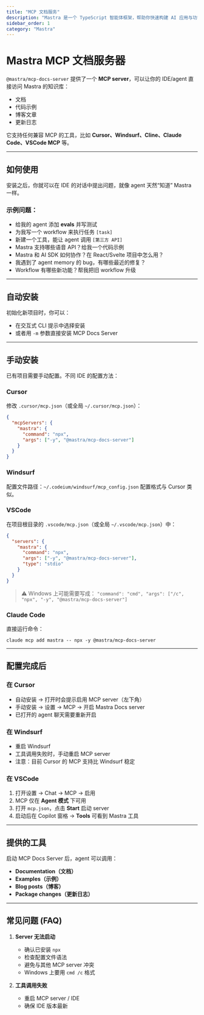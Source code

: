 ```yaml
---
title: "MCP 文档服务"
description: "Mastra 是一个 TypeScript 智能体框架，帮助你快速构建 AI 应用与功能。它提供你所需的原子能力：工作流、智能体、RAG、集成、同步与评估。"
sidebar_order: 1
category: "Mastra"
---
```


# Mastra MCP 文档服务器

`@mastra/mcp-docs-server` 提供了一个 **MCP server**，可以让你的 IDE/agent 直接访问 Mastra 的知识库：

* 文档
* 代码示例
* 博客文章
* 更新日志

它支持任何兼容 MCP 的工具，比如 **Cursor、Windsurf、Cline、Claude Code、VSCode MCP** 等。

---

## 如何使用

安装之后，你就可以在 IDE 的对话中提出问题，就像 agent 天然“知道” Mastra 一样。

### 示例问题：

* 给我的 agent 添加 **evals** 并写测试
* 为我写一个 workflow 来执行任务 `[task]`
* 新建一个工具，能让 agent 调用 `[第三方 API]`
* Mastra 支持哪些语音 API？给我一个代码示例
* Mastra 和 AI SDK 如何协作？在 React/Svelte 项目中怎么用？
* 我遇到了 agent memory 的 bug，有哪些最近的修复？
* Workflow 有哪些新功能？帮我把旧 workflow 升级

---

## 自动安装

初始化新项目时，你可以：

* 在交互式 CLI 提示中选择安装
* 或者用 `-m` 参数直接安装 MCP Docs Server

---

## 手动安装

已有项目需要手动配置。不同 IDE 的配置方法：

### Cursor

修改 `.cursor/mcp.json`（或全局 `~/.cursor/mcp.json`）：

```json
{
  "mcpServers": {
    "mastra": {
      "command": "npx",
      "args": ["-y", "@mastra/mcp-docs-server"]
    }
  }
}
```

### Windsurf

配置文件路径：`~/.codeium/windsurf/mcp_config.json`
配置格式与 Cursor 类似。

### VSCode

在项目根目录的 `.vscode/mcp.json`（或全局 `~/.vscode/mcp.json`）中：

```json
{
  "servers": {
    "mastra": {
      "command": "npx",
      "args": ["-y", "@mastra/mcp-docs-server"],
      "type": "stdio"
    }
  }
}
```

> ⚠️ Windows 上可能需要写成：
> `"command": "cmd", "args": ["/c", "npx", "-y", "@mastra/mcp-docs-server"]`

### Claude Code

直接运行命令：

```
claude mcp add mastra -- npx -y @mastra/mcp-docs-server
```

---

## 配置完成后

### 在 Cursor

* 自动安装 → 打开时会提示启用 MCP server（左下角）
* 手动安装 → 设置 → MCP → 开启 Mastra Docs server
* 已打开的 agent 聊天需要重新开启

### 在 Windsurf

* 重启 Windsurf
* 工具调用失败时，手动重启 MCP server
* 注意：目前 Cursor 的 MCP 支持比 Windsurf 稳定

### 在 VSCode

1. 打开设置 → Chat → MCP → 启用
2. MCP 仅在 **Agent 模式** 下可用
3. 打开 `mcp.json`，点击 **Start** 启动 server
4. 启动后在 Copilot 窗格 → **Tools** 可看到 Mastra 工具

---

## 提供的工具

启动 MCP Docs Server 后，agent 可以调用：

* **Documentation（文档）**
* **Examples（示例）**
* **Blog posts（博客）**
* **Package changes（更新日志）**

---

## 常见问题 (FAQ)

1. **Server 无法启动**

   * 确认已安装 `npx`
   * 检查配置文件语法
   * 避免与其他 MCP server 冲突
   * Windows 上要用 `cmd /c` 格式

2. **工具调用失败**

   * 重启 MCP server / IDE
   * 确保 IDE 版本最新

